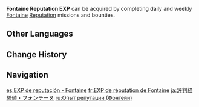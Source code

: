 {{Item Infobox
|id           = 000318
|type         = Experience
|group        = Reputation EXP
|image        = Item Fontaine Reputation EXP.png
|quality      = 3
|description  = Increases your Reputation Lv. (Fontaine)
|source1      = Completing missions/bounties from Fontaine [[Reputation]] system.
}}
'''Fontaine Reputation EXP''' can be acquired by completing daily and weekly [[Fontaine]] [[Reputation]] missions and bounties.

==Other Languages==
{{Other Languages
|en      = Fontaine Reputation EXP
|zhs     = 声望经验・枫丹
|zhs_rm  = Shēngwàng Jīngyàn - Fēngdān
|zht     = 聲望經驗・楓丹
|zht_rm  = Shēngwàng Jīngyàn - Fēngdān
|zh_tl   = Reputation Experience - Fontaine
|ja      = 評判経験値・フォンテーヌ
|ja_rm   = Hyouban Keikenchi - Fonteenu
|ja_tl   = Reputation Experience - Fontaine
|ko      = 평판 경험치・폰타인
|ko_tl   = Reputation Experience Point - Fontaine
|es      = EXP de reputación - Fontaine
|es_tl   = Reputation EXP - Fontaine
|fr      = EXP de réputation de Fontaine
|fr_tl   = Fontaine Reputation EXP
|ru      = Опыт репутации (Фонтейн)
|ru_tl   = Reputation Experience (Fontaine)
|th      = EXP ชื่อเสียงประจำเมือง Fontaine
|th_rm   = EXP Chuesiang Pracham Mueang Fontaine
|th_tl   = Fontaine City Reputation EXP
|vi      = EXP Danh Vọng - Fontaine
|vi_tl   = Reputation EXP - Fontaine
|de      = Ansehenserfahrung für Fontaine
|de_tl   = Reputation Experience for Fontaine
|id      = EXP Reputasi Fontaine
|id_tl   = Fontaine Reputation EXP
|pt      = EXP de Reputação de Fontaine
|pt_tl   = 
|tr      = Fontaine İtibarı TP
|tr_tl   = Fontaine Reputation EXP
|it      = ESP reputazione a Fontaine
|it_tl   = Reputation EXP in Fontaine
}}

==Change History==
{{Change History|4.0}}

==Navigation==
{{EXP Navbox|EXP Types}}

[[es:EXP de reputación - Fontaine]]
[[fr:EXP de réputation de Fontaine]]
[[ja:評判経験値・フォンテーヌ]]
[[ru:Опыт репутации (Фонтейн)]]